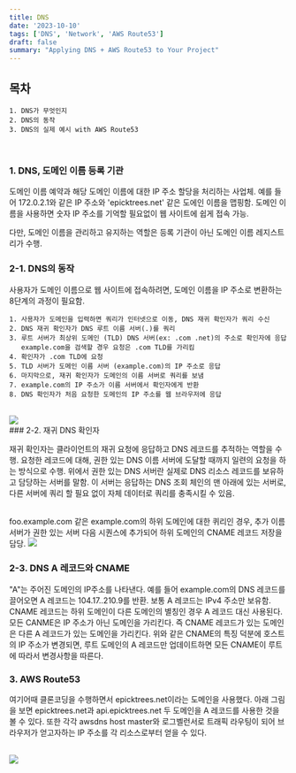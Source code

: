 ```yaml
---
title: DNS
date: '2023-10-10'
tags: ['DNS', 'Network', 'AWS Route53']
draft: false
summary: "Applying DNS + AWS Route53 to Your Project"
---
```


## 목차

```
1. DNS가 무엇인지
2. DNS의 동작
3. DNS의 실제 예시 with AWS Route53
```

<br />

### 1. DNS, 도메인 이름 등록 기관

도메인 이름 예약과 해당 도메인 이름에 대한 IP 주소 할당을 처리하는 사업체.
예를 들어 172.0.2.1와 같은 IP 주소와 'epicktrees.net' 같은 도에인 이름을 맵핑함.
도메인 이름을 사용하면 숫자 IP 주소를 기억할 필요없이 웹 사이트에 쉽게 접속 가능. <p/>
다만, 도메인 이름을 관리하고 유지하는 역할은 등록 기관이 아닌 도메인 이름 레지스트리가 수행. <p/>

### 2-1. DNS의 동작

사용자가 도메인 이름으로 웹 사이트에 접속하려면, 도메인 이름을 IP 주소로 변환하는 8단계의 과정이 필요함.

```
1. 사용자가 도메인을 입력하면 쿼리가 인터넷으로 이동, DNS 재귀 확인자가 쿼리 수신
2. DNS 재귀 확인자가 DNS 루트 이름 서버(.)를 쿼리
3. 루트 서버가 최상위 도메인 (TLD) DNS 서버(ex: .com .net)의 주소로 확인자에 응답
   example.com을 검색할 경우 요청은 .com TLD를 가리킴
4. 확인자가 .com TLD에 요청
5. TLD 서버가 도메인 이름 서버 (example.com)의 IP 주소로 응답
6. 마지막으로, 재귀 확인자가 도메인의 이름 서버로 쿼리를 보냄
7. example.com의 IP 주소가 이름 서버에서 확인자에게 반환
8. DNS 확인자가 처음 요청한 도메인의 IP 주소를 웹 브라우저에 응답

```

<br />
<img src="https://cf-assets.www.cloudflare.com/slt3lc6tev37/1NzaAqpEFGjqTZPAS02oNv/bf7b3f305d9c35bde5c5b93a519ba6d5/what_is_a_dns_server_dns_lookup.png" />
<br />
### 2-2. 재귀 DNS 확인자

재귀 확인자는 클라이언트의 재귀 요청에 응답하고 DNS 레코드를 추적하는 역할을 수행.
요청한 레코드에 대해, 권한 있는 DNS 이름 서버에 도달할 때까지 일련의 요청을 하는 방식으로 수행.
위에서 권한 있는 DNS 서버란 실제로 DNS 리소스 레코드를 보유하고 담당하는 서버를 말함.
이 서버는 응답하는 DNS 조회 체인의 맨 아래에 있는 서버로, 다른 서버에 쿼리 할 필요 없이 자체 데이터로 쿼리를 충족시킬 수 있음.

<br />
foo.example.com 같은 example.com의 하위 도메인에 대한 퀴리인 경우, 추가 이름 서버가 권한 있는 서버 다음
시퀀스에 추가되어 하위 도메인의 CNAME 레코드 저장을 담당.
<img src="https://cf-assets.www.cloudflare.com/slt3lc6tev37/1O1o3jhs0ztWsD00k8RLIJ/f33c1793a7e21cb92678c1f35ef1b245/dns_record_request_sequence_cname_subdomain.png" />
<br />

### 2-3. DNS A 레코드와 CNAME

"A"는 주어진 도메인의 IP주소를 나타낸다. 예를 들어 example.com의 DNS 레코드를 끌어오면 A 레코드는 104.17..210.9를 반환.
보통 A 레코드는 IPv4 주소만 보유함.
CNAME 레코드는 하위 도메인이 다른 도메인의 별칭인 경우 A 레코드 대신 사용된다. 모든 CANME은 IP 주소가 아닌 도메인을 가리킨다.
즉 CNAME 레코드가 있는 도메인은 다른 A 레코드가 있는 도메인을 가리킨다.
위와 같은 CNAME의 특징 덕분에 호스트의 IP 주소가 변경되면,
루트 도메인의 A 레코드만 업데이트하면 모든 CNAME이 루트에 따라서 변경사항을 따른다.

### 3. AWS Route53

여기어때 클론코딩을 수행하면서 epicktrees.net이라는 도메인을 사용했다.
아래 그림을 보면 epicktrees.net과 api.epicktrees.net 두 도메인을 A 레코드를 사용한 것을 볼 수 있다.
또한 각각 awsdns host master와 로그벨런서로 트래픽 라우팅이 되어 브라우저가 얻고자하는 IP 주소를 각 리소스로부터 얻을 수 있다.

<br />
<img src="/source/aws_route53.png" />
<br />
